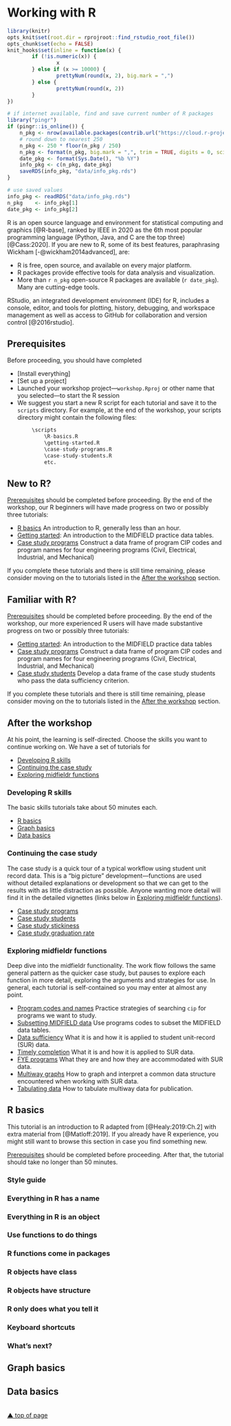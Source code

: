 # Working with R {#work-with-R}

```r
library(knitr)
opts_knit$set(root.dir = rprojroot::find_rstudio_root_file())
opts_chunk$set(echo = FALSE) 
knit_hooks$set(inline = function(x) {
        if (!is.numeric(x)) { 
                x 
        } else if (x >= 10000) { 
                prettyNum(round(x, 2), big.mark = ",")
        } else {
                prettyNum(round(x, 2))
        }
})
```

```r
# if internet available, find and save current number of R packages
library("pingr")
if (pingr::is_online()) {
	n_pkg <- nrow(available.packages(contrib.url("https://cloud.r-project.org/")))
	# round down to nearest 250
	n_pkg <- 250 * floor(n_pkg / 250)
	n_pkg <- format(n_pkg, big.mark = ",", trim = TRUE, digits = 0, scientific = FALSE)
	date_pkg <- format(Sys.Date(), "%b %Y")
	info_pkg <- c(n_pkg, date_pkg)
	saveRDS(info_pkg, "data/info_pkg.rds")
}

# use saved values 
info_pkg <- readRDS("data/info_pkg.rds")
n_pkg    <- info_pkg[1]
date_pkg <- info_pkg[2]
```

R is an open source language and environment for statistical computing and graphics [@R-base], ranked by IEEE in 2020 as the 6th most popular programming language (Python, Java, and C are the top three) [@Cass:2020]. If you are new to R, some of its best features, paraphrasing Wickham  [-@wickham2014advanced], are: 

- R is free, open source, and available on every major platform. 
- R packages provide effective tools for data analysis and visualization. 
- More than `r n_pkg` open-source R packages are available (`r date_pkg`). Many are cutting-edge tools. 

RStudio, an integrated development environment (IDE) for R, includes a console, editor, and tools for plotting, history, debugging, and workspace management as well as access to GitHub for collaboration and version control  [@2016rstudio]. 

## Prerequisites

Before proceeding, you should have completed

- [Install everything]    
- [Set up a project]    
- Launched your workshop project---`workshop.Rproj` or other name that you selected---to start the R session     
- We suggest you start a new R script for each tutorial and save it to the `scripts` directory. For example, at the end of the workshop, your scripts directory might contain the following files:     

``` r
        \scripts    
            \R-basics.R    
            \getting-started.R    
            \case-study-programs.R    
            \case-study-students.R     
            etc.  
```







## New to R? 

[Prerequisites] should be completed before proceeding. By the end of the workshop, our R beginners will have made progress on two or possibly three tutorials:  

- [R basics] An introduction to R, generally less than an hour. 
- [Getting started](https://midfieldr.github.io/midfieldr/articles/art-000-getting-started.html): An introduction to the MIDFIELD practice data tables. 
- [Case study programs](https://midfieldr.github.io/midfieldr/articles/art-110-case-study-programs.html) Construct a data frame of program CIP codes and program names for four engineering programs (Civil, Electrical, Industrial, and Mechanical) 


If you complete these tutorials and there is still time remaining, please consider moving on the to tutorials listed in the [After the workshop] section. 












## Familiar with R? 

[Prerequisites] should be completed before proceeding. By the end of the workshop, our more experienced R users will have made substantive progress on two or possibly three tutorials: 

- [Getting started](https://midfieldr.github.io/midfieldr/articles/art-000-getting-started.html): An introduction to the MIDFIELD practice data tables  
- [Case study programs](https://midfieldr.github.io/midfieldr/articles/art-110-case-study-programs.html) Construct a data frame of program CIP codes and program names for four engineering programs (Civil, Electrical, Industrial, and Mechanical) 
- [Case study students](https://midfieldr.github.io/midfieldr/articles/art-120-case-study-students.html) Develop a data frame of the case study students who pass the data sufficiency criterion. 



If you complete these tutorials and there is still time remaining, please consider moving on the to tutorials listed in the [After the workshop] section. 
 
 
 
 
 
## After the workshop 

At his point, the learning is self-directed. Choose the skills you want to continue working on. We have a set of tutorials for 

- [Developing R skills] 
- [Continuing the case study]
- [Exploring midfieldr functions]





### Developing R skills

The basic skills tutorials take about 50 minutes each. 

- [R basics] 
- [Graph basics]  
- [Data basics]   





### Continuing the case study

The case study is a quick tour of a typical workflow using student unit record data. This is a "big picture" development---functions are used without detailed explanations or development so that we can get to the results with as little distraction as possible. Anyone wanting more detail will find it in the detailed vignettes (links below in [Exploring midfieldr functions]).  

- [Case study programs](https://midfieldr.github.io/midfieldr/articles/art-110-case-study-programs.html)
- [Case study students](https://midfieldr.github.io/midfieldr/articles/art-120-case-study-students.html) 
- [Case study stickiness](https://midfieldr.github.io/midfieldr/articles/art-130-case-study-stickiness.html) 
- [Case study graduation rate](https://midfieldr.github.io/midfieldr/articles/art-140-case-study-grad-rate.html)





### Exploring midfieldr functions

Deep dive into the midfieldr functionality. The work flow follows the same general pattern as the quicker case study, but pauses to explore each function in more detail, exploring the arguments and strategies for use. In general, each tutorial is self-contained so you may enter at almost any point. 

- [Program codes and names](https://midfieldr.github.io/midfieldr/articles/art-010-program-codes.html) Practice strategies of searching `cip` for programs we want to study. 
- [Subsetting MIDFIELD data](https://midfieldr.github.io/midfieldr/articles/art-015-subsetting-midfield-data.html) Use programs codes to subset the MIDFIELD data tables. 
- [Data sufficiency](https://midfieldr.github.io/midfieldr/articles/art-020-data-sufficiency.html) What it is and how it is applied to student unit-record (SUR) data. 
- [Timely completion](https://midfieldr.github.io/midfieldr/articles/art-030-timely-completion.html) What it is and how it is applied to SUR data. 
- [FYE programs](https://midfieldr.github.io/midfieldr/articles/art-040-fye-programs.html) What they are and how they are accommodated with SUR data. 
- [Multiway graphs](https://midfieldr.github.io/midfieldr/articles/art-050-multiway-graphs.html) How to graph and interpret a common data structure encountered when working with SUR data. 
- [Tabulating data](https://midfieldr.github.io/midfieldr/articles/art-060-tabulating-data.html) How to tabulate multiway data for publication. 



## R basics

This tutorial is an introduction to R adapted from [@Healy:2019:Ch.2] with extra material from [@Matloff:2019]. If you already have R experience, you might still want to browse this section in case you find something new. 

[Prerequisites] should be completed before proceeding. After that, the tutorial should take no longer than 50 minutes.


### Style guide






### Everything in R has a name 






### Everything in R is an object 






### Use functions to do things






### R functions come in packages






### R objects have class






### R objects have structure






### R only does what you tell it






### Keyboard shortcuts






### What's next?








## Graph basics


## Data basics









<br>
[&#9650; top of page](#start-with-R)
